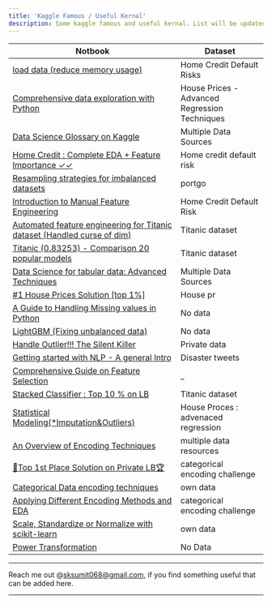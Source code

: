 ```yaml
---
title: 'Kaggle Famous / Useful Kernal'
description: Some kaggle famous and useful kernal. List will be updated frequently in future.
---
```


|  Notbook                                                                                                                                          | Dataset                                          |
|---------------------------------------------------------------------------------------------------------------------------------------------------|------------------------------------------------- |
|[load data (reduce memory usage)](https://www.kaggle.com/gemartin/load-data-reduce-memory-usage)                                                   | Home Credit Default Risks                        |
|[Comprehensive data exploration with Python](https://www.kaggle.com/pmarcelino/comprehensive-data-exploration-with-python)                         | House Prices - Advanced Regression Techniques    |
|[ Data Science Glossary on Kaggle](https://www.kaggle.com/shivamb/data-science-glossary-on-kaggle )                                                | Multiple Data Sources                            |
|[Home Credit : Complete EDA + Feature Importance ✓✓](https://www.kaggle.com/codename007/home-credit-complete-eda-feature-importance)              | Home credit default risk                         |
|[Resampling strategies for imbalanced datasets](https://www.kaggle.com/rafjaa/resampling-strategies-for-imbalanced-datasets)                       | portgo                                           |
|[Introduction to Manual Feature Engineering ](https://www.kaggle.com/willkoehrsen/introduction-to-manual-feature-engineering)                      | Home Credit Default Risk                         |
|[Automated feature engineering for Titanic dataset  (Handled curse of dim)](https://www.kaggle.com/liananapalkova/automated-feature-engineering)   | Titanic dataset                                  |
|[Titanic (0.83253) - Comparison 20 popular models](https://www.kaggle.com/vbmokin/titanic-0-83253-comparison-20-popular-models)                    | Titanic dataset                                  |
|[Data Science for tabular data: Advanced Techniques](https://www.kaggle.com/vbmokin/data-science-for-tabular-data-advanced-techniques)             | Multiple Data Sources                            |
|[#1 House Prices Solution [top 1%]	](https://www.kaggle.com/jesucristo/1-house-prices-solution-top-1)                                              | House pr                                         |
|[A Guide to Handling Missing values in Python](https://www.kaggle.com/parulpandey/a-guide-to-handling-missing-values-in-python)                    | No data                                          |
|[LightGBM (Fixing unbalanced data)](https://www.kaggle.com/pranav84/lightgbm-fixing-unbalanced-data-lb-0-9680)                                     | No data                                          |
|[Handle Outlier!!! The Silent Killer](https://www.kaggle.com/nareshbhat/outlier-the-silent-killer)                                                 | Private data                                     |
|[Getting started with NLP - A general Intro](https://www.kaggle.com/parulpandey/getting-started-with-nlp-a-general-intro)                          | Disaster tweets                                  |
|[Comprehensive Guide on Feature Selection](https://www.kaggle.com/prashant111/comprehensive-guide-on-feature-selection)                            | _                                                |
|[Stacked Classifier : Top 10 % on LB](https://www.kaggle.com/prashant111/stacked-classifier-top-10-on-lb)                                          | Titanic dataset                                  |
|[Statistical Modeling(*Imputation&Outliers)](https://www.kaggle.com/caicell/statistical-modeling-imputation-outliers)                              | House Proces : advenaced regression              |
|[An Overview of Encoding Techniques](https://www.kaggle.com/shahules/an-overview-of-encoding-techniques)                                           | multiple data resources                          |
|[🥇Top 1st Place Solution on Private LB🏆](https://www.kaggle.com/werooring/top-1st-place-solution-on-private-lb)                                 | categorical encoding challenge                   |
|[Categorical Data encoding techniques](https://www.kaggle.com/ruchibahl18/categorical-data-encoding-techniques)                                    | own data                                         |
|[Applying Different Encoding Methods and EDA](https://www.kaggle.com/tolgahancepel/applying-different-encoding-methods-and-eda)                    | categorical encoding challenge                   |
|[Scale, Standardize or Normalize with scikit-learn](https://www.kaggle.com/discdiver/guide-to-scaling-and-standardizing)                           | own data                                         |
|[Power Transformation](https://www.kaggle.com/mukeshchoudhary/power-transformation)                                                                | No Data                                          |


---

Reach me out @sksumit068@gmail.com, if you find something useful that can be added here.

---
